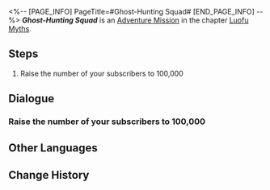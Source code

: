 <%-- [PAGE_INFO]
PageTitle=#Ghost-Hunting Squad#
[END_PAGE_INFO] --%>
{{Stub|Dialogue, characters, and location(s)}}
{{Mission Infobox
|id            = 8015196
|title         = 
|image         = Mission Ghost-Hunting Squad.png
|type          = Adventure
|event_name    = 
|chapter       = Luofu Myths
|requirements  = Reach phase 2 in [[A Foxian Tale of the Haunted]]
|summary       = <!--official mission summary from Fate's Atlas-->
|characters    = <!--characters that appear in this mission-->
|startLocation = <!--location as it intially appears on the mission screen-->
|world         = <!--i.e. Penacony-->
|area          = <!--i.e. A Child's Dream-->
|prev          = 
|next          = 
|exp           = 
|credits       = 
|stellarJade   = 
|other         = 
}}
'''''Ghost-Hunting Squad''''' is an [[Adventure Mission]] in the chapter [[Luofu Myths]].

==Steps==
# Raise the number of your subscribers to 100,000

<!--
==Gameplay Notes==

--><!--
==Trial Character==

-->
==Dialogue==
{{Stub Dialogue}}
===Raise the number of your subscribers to 100,000===
{{Mission Description|type=adventure|location=<!--to be added-->|Ghostly Grove, once a modest gathering website for supernatural enthusiasts, has now become a thriving community where denizens of the Luofu Xianzhou exchange tales and rumors.<br />Try to expand your sphere of influence, as this not only helps you get the information you need, but also allows you to operate openly in the name of the respected ghost-hunting squad.}}
{{Dialogue Start}}
:{{tx}}
{{Dialogue End}}

==Other Languages==
{{Other Languages
|en   = Ghost-Hunting Squad
|zhs  = 捉鬼小队
|zht  = 捉鬼小隊
|ja   = 怪異退治隊
|ko   = 요괴 퇴치팀
|es   = Brigada cazafantasmas
|fr   = Brigade de chasse aux fantômes
|ru   = Охотники за привидениями
|th   = หน่วยล่าท้าผี
|vi   = Biệt Đội Bắt Ma
|de   = Geisterjägertrupp
|id   = Tim Pemburu Hantu
|pt   = Esquadrão Caça-Fantasmas
}}

==Change History==
{{Change History|1.5}}
